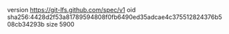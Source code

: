 version https://git-lfs.github.com/spec/v1
oid sha256:4428d2f53a81789594808f0fb6490ed35adcae4c375512824376b508cb34293b
size 5900
